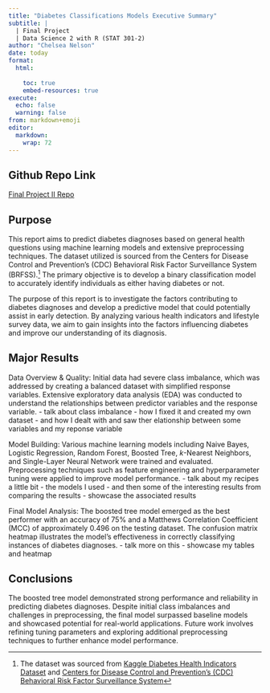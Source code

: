```yaml
---
title: "Diabetes Classifications Models Executive Summary"
subtitle: |
  | Final Project 
  | Data Science 2 with R (STAT 301-2)
author: "Chelsea Nelson"
date: today
format:
  html:
    
    toc: true
    embed-resources: true
execute:
  echo: false
  warning: false
from: markdown+emoji 
editor: 
  markdown: 
    wrap: 72
---
```

::: {.callout-tip icon="false" appearance="simple"}
## Github Repo Link

[Final Project II Repo](https://github.com/stat301-2-2024-winter/final-project-2-chelseanelson)
:::
    
## Purpose
This report aims to predict diabetes diagnoses based on general health questions using machine learning models and extensive preprocessing techniques. The dataset utilized is sourced from the Centers for Disease Control and Prevention's (CDC) Behavioral Risk Factor Surveillance System (BRFSS).[^1] The primary objective is to develop a binary classification model to accurately identify individuals as either having diabetes or not.

The purpose of this report is to investigate the factors contributing to diabetes diagnoses and develop a predictive model that could potentially assist in early detection. By analyzing various health indicators and lifestyle survey data, we aim to gain insights into the factors influencing diabetes and improve our understanding of its diagnosis.

[^1]: The dataset was sourced from [Kaggle Diabetes Health Indicators Dataset](https://www.kaggle.com/datasets/alexteboul/diabetes-health-indicators-dataset/data?select=diabetes_012_health_indicators_BRFSS2015.csv) and [Centers for Disease Control and Prevention's (CDC) Behavioral Risk Factor Surveillance System](https://www.cdc.gov/brfss/annual_data/annual_2015.html)

## Major Results
Data Overview & Quality: Initial data had severe class imbalance, which was addressed by creating a balanced dataset with simplified response variables. Extensive exploratory data analysis (EDA) was conducted to understand the relationships between predictor variables and the response variable.
- talk about class imbalance 
- how I fixed it and created my own dataset 
- and how I dealt with and saw ther elationship between some variables and my reponse variable 

Model Building: Various machine learning models including Naive Bayes, Logistic Regression, Random Forest, Boosted Tree, $k$-Nearest Neighbors, and Single-Layer Neural Network were trained and evaluated. Preprocessing techniques such as feature engineering and hyperparameter tuning were applied to improve model performance.
- talk about my recipes a little bit
- the models I used 
- and then some of the interesting results from comparing the results 
- showcase the associated results 


Final Model Analysis: The boosted tree model emerged as the best performer with an accuracy of 75% and a Matthews Correlation Coefficient (MCC) of approximately 0.496 on the testing dataset. The confusion matrix heatmap illustrates the model's effectiveness in correctly classifying instances of diabetes diagnoses.
- talk more on this 
- showcase my tables and heatmap

## Conclusions
The boosted tree model demonstrated strong performance and reliability in predicting diabetes diagnoses. Despite initial class imbalances and challenges in preprocessing, the final model surpassed baseline models and showcased potential for real-world applications. Future work involves refining tuning parameters and exploring additional preprocessing techniques to further enhance model performance.

